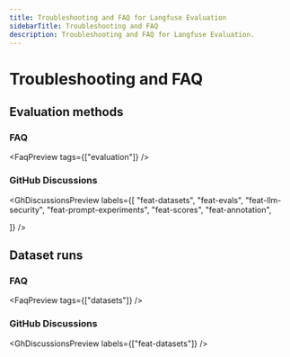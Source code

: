 ```yaml
---
title: Troubleshooting and FAQ for Langfuse Evaluation
sidebarTitle: Troubleshooting and FAQ
description: Troubleshooting and FAQ for Langfuse Evaluation.
---
```


# Troubleshooting and FAQ

## Evaluation methods

### FAQ


<FaqPreview tags={["evaluation"]} />

### GitHub Discussions

<GhDiscussionsPreview
  labels={[
    "feat-datasets",
    "feat-evals",
    "feat-llm-security",
    "feat-prompt-experiments",
    "feat-scores",
    "feat-annotation",

  ]}
/>

## Dataset runs

### FAQ

<FaqPreview tags={["datasets"]} />

### GitHub Discussions

<GhDiscussionsPreview labels={["feat-datasets"]} />
